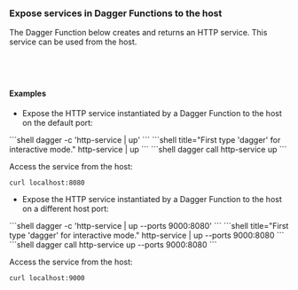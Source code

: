 ### Expose services in Dagger Functions to the host

The Dagger Function below creates and returns an HTTP service. This service can be used from the host.

<Tabs groupId="language" queryString="sdk">
<TabItem value="go" label="Go">

```go file=../../../extending/modules/snippets/services/expose-dagger-services-to-host/go/main.go
```

</TabItem>
<TabItem value="python" label="Python">

```python file=../../../extending/modules/snippets/services/expose-dagger-services-to-host/python/main.py
```

</TabItem>
<TabItem value="typescript" label="TypeScript">

```typescript file=../../../extending/modules/snippets/services/expose-dagger-services-to-host/typescript/index.ts
```

</TabItem>
<TabItem value="php" label="PHP">

```php file=../../../extending/modules/snippets/services/expose-dagger-services-to-host/php/src/MyModule.php
```

</TabItem>
</Tabs>

#### Examples

- Expose the HTTP service instantiated by a Dagger Function to the host on the default port:

<Tabs groupId="shell">
<TabItem value="System shell">
```shell
dagger -c 'http-service | up'
```
</TabItem>
<TabItem value="Dagger Shell">
```shell title="First type 'dagger' for interactive mode."
http-service | up
```
</TabItem>
<TabItem value="Dagger CLI">
```shell
dagger call http-service up
```
</TabItem>
</Tabs>

Access the service from the host:

```shell
curl localhost:8080
```

- Expose the HTTP service instantiated by a Dagger Function to the host on a different host port:

<Tabs groupId="shell">
<TabItem value="System shell">
```shell
dagger -c 'http-service | up --ports 9000:8080'
```
</TabItem>
<TabItem value="Dagger Shell">
```shell title="First type 'dagger' for interactive mode."
http-service | up --ports 9000:8080
```
</TabItem>
<TabItem value="Dagger CLI">
```shell
dagger call http-service up --ports 9000:8080
```
</TabItem>
</Tabs>

Access the service from the host:

```shell
curl localhost:9000
```
